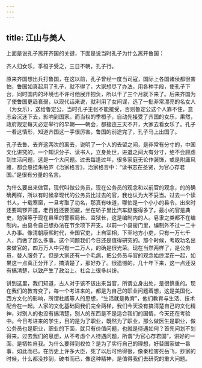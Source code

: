 ```yaml
---
---
---
```

title: 江山与美人
---




上面是说孔子离开齐国的关键，下面是说当时孔子为什么离开鲁国：

齐人归女乐，季桓子受之，三日不朝，孔子行。

原来齐国想出兵打鲁国，在这以前，孔子曾经一度当司寇，国际上各国诸侯都很害怕，鲁国如真起用了孔子，就不得了，大家想尽了办法，用各种手段，使孔子下台，同时国内的环境也不许可他展开抱负，所以干了三个月就下来了。后来齐国为了使鲁国更趋衰弱，以现代话来说，就利用了女间谍，选了一批非常漂亮的名女人（为女乐），送给鲁定公，当时孔子主张不能接受，否则鲁定公这个人靠不住，意志会沉迷下去，影响到国家。而当权的季桓子，自动先接受了齐国的女乐，果然，政府规定每天必定举行的早朝——朝会，都接连三天不开，大家去看女乐了。孔子一看这情形，知道齐国这一手很厉害，鲁国的前途完了，孔子马上出国了。

孔子去鲁、去齐这两次的离去，说明了一个人的去留之间，是非常有分寸的，中国文化讲究的，一个知识分子、读书人，立身处世，进退之间大有分寸，绝不会顾虑到生活问题，这是一个大问题。过去每逢过年，很多家庭无论作装饰，或是附庸风雅，都会悬挂朱柏庐《治家格言》，治家格言中：“读书志在圣贤，为官心存君国。”是很有分量的名言。

为什么要出来做官，现代叫做公务员，现在公务员的观念和以前官的观念，的的确确两样，所以有时候拿现代的公务员比过去的官，我也认为大不妥当。过去一个读书人，十载寒窗，一旦考取了功名，那真有味道，哪怕是一个小小的县令，出来时还要鸣锣开道，老百姓还要回避，坐在轿子里比汽车舒服得多了。最小的官是典史，勉强等于现在县里的警察局长、监狱长，这是编制内的人。皂隶之类都不在编制内，由县令自己想办法在节余项下开支。以前一个县衙门里，编制外不过一二十人办事。像清朝康熙时代，全国官吏，上自宰相，下至地方小吏，只有一万七千人，而做了那么多事。这个问题我们今日还是值得研究的。那个时候，考取功名出来做官的，四万万人中只有一二万人，的确是很光荣。现在当然两样了，是公务员，替人服务了。但是大家还有一个毛病，把公务员与官的观念始终混在一起，如果这一点真正分开了，搞清楚了，那好办了。很遗憾的，几十年下来，这一点还没有搞清楚，以致产生了政治上、社会上很多纠纷。

讲到这里，我们知道，古人对于该不该出来当官，所谓立身出处，是很慎重的。现在我们的教育变了，每一个考进来的，都是为自己的职业问题着想，这是美国化、西方文化的影响，所谓杜威等人的思想，“生活就是教育”，他们教育与生活、技术配合在一起。人家的文化基础同我们完全两样，我们今天没有搞清楚自己的文化精神，对别人的也没有搞清楚，别人的东西是不是适合我们的国情，今天还在考验中。今日考进来的学生，目的是为了职业，既然为了职业，那么做医生是职业，做公务员也是职业，职业的下面，就只有价值问题，也就是待遇如何？首先问划不划得来。过去我们的思想，从不考虑个人待遇问题，所谓“为官心存君国”，讲好的一面，是牺牲自我。为什么要得到权位？是为了实行自己的理想，好替国家做一番事，如此而已。在历史上许多大臣，死了以后可怜得很，像秦桧害死岳飞，抄家的时候，什么都没抄到，破书而已，像这种精神，是值得我们去研究的重大问题。